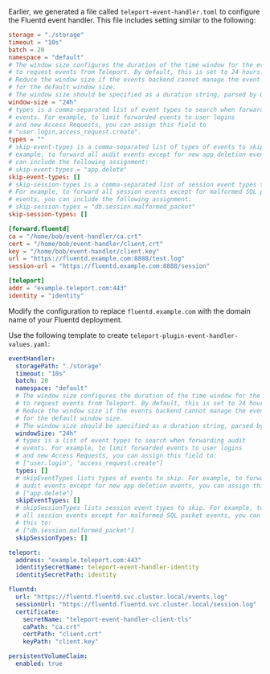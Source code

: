 <Tabs>
<TabItem label="Linux server">

Earlier, we generated a file called `teleport-event-handler.toml` to configure
the Fluentd event handler. This file includes setting similar to the following:

```toml
storage = "./storage"
timeout = "10s"
batch = 20
namespace = "default"
# The window size configures the duration of the time window for the event handler
# to request events from Teleport. By default, this is set to 24 hours.
# Reduce the window size if the events backend cannot manage the event volume 
# for the default window size.
# The window size should be specified as a duration string, parsed by Go's time.ParseDuration.
window-size = "24h"
# types is a comma-separated list of event types to search when forwarding audit
# events. For example, to limit forwarded events to user logins
# and new Access Requests, you can assign this field to
# "user.login,access_request.create".
types = ""
# skip-event-types is a comma-separated list of types of events to skip. For
# example, to forward all audit events except for new app deletion events, you
# can include the following assignment:
# skip-event-types = "app.delete"
skip-event-types: []
# skip-session-types is a comma-separated list of session event types to skip.
# For example, to forward all session events except for malformed SQL packet
# events, you can include the following assignment:
# skip-session-types = "db.session.malformed_packet"
skip-session-types: []

[forward.fluentd]
ca = "/home/bob/event-handler/ca.crt"
cert = "/home/bob/event-handler/client.crt"
key = "/home/bob/event-handler/client.key"
url = "https://fluentd.example.com:8888/test.log"
session-url = "https://fluentd.example.com:8888/session"

[teleport]
addr = "example.teleport.com:443"
identity = "identity"
```

Modify the configuration to replace `fluentd.example.com` with the domain name
of your Fluentd deployment.

</TabItem>
<TabItem label="Helm Chart">

Use the following template to create `teleport-plugin-event-handler-values.yaml`:

```yaml
eventHandler:
  storagePath: "./storage"
  timeout: "10s"
  batch: 20
  namespace: "default"
  # The window size configures the duration of the time window for the event handler
  # to request events from Teleport. By default, this is set to 24 hours.
  # Reduce the window size if the events backend cannot manage the event volume 
  # for the default window size.
  # The window size should be specified as a duration string, parsed by Go's time.ParseDuration.
  windowSize: "24h"
  # types is a list of event types to search when forwarding audit
  # events. For example, to limit forwarded events to user logins
  # and new Access Requests, you can assign this field to:
  # ["user.login", "access_request.create"]
  types: []
  # skipEventTypes lists types of events to skip. For example, to forward all
  # audit events except for new app deletion events, you can assign this to:
  # ["app.delete"]
  skipEventTypes: []
  # skipSessionTypes lists session event types to skip. For example, to forward
  # all session events except for malformed SQL packet events, you can assign
  # this to:
  # ["db.session.malformed_packet"]
  skipSessionTypes: []

teleport:
  address: "example.teleport.com:443"
  identitySecretName: teleport-event-handler-identity
  identitySecretPath: identity

fluentd:
  url: "https://fluentd.fluentd.svc.cluster.local/events.log"
  sessionUrl: "https://fluentd.fluentd.svc.cluster.local/session.log"
  certificate:
    secretName: "teleport-event-handler-client-tls"
    caPath: "ca.crt"
    certPath: "client.crt"
    keyPath: "client.key"

persistentVolumeClaim:
  enabled: true
```

</TabItem>
</Tabs>


